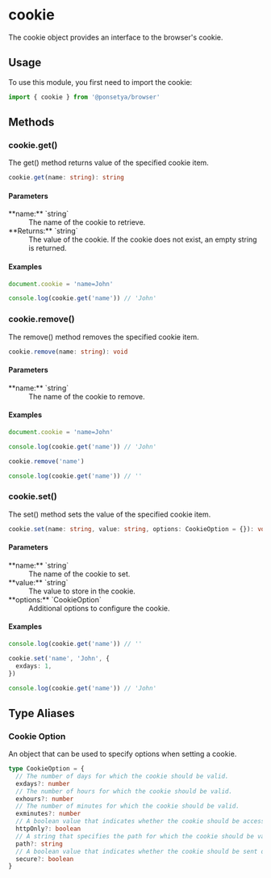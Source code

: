 # cookie

The cookie object provides an interface to the browser's cookie.

## Usage

To use this module, you first need to import the cookie:

```ts copy
import { cookie } from '@ponsetya/browser'
```

## Methods

### cookie.get()

The get() method returns value of the specified cookie item.

```ts
cookie.get(name: string): string
```

#### Parameters

<dl>
  <dt>**name:** `string`</dt>
  <dd>The name of the cookie to retrieve.</dd>
  <dt>**Returns:** `string`</dt>
  <dd>
    The value of the cookie. If the cookie does not exist, an empty string is
    returned.
  </dd>
</dl>

#### Examples

```ts copy
document.cookie = 'name=John'

console.log(cookie.get('name')) // 'John'
```

### cookie.remove()

The remove() method removes the specified cookie item.

```ts
cookie.remove(name: string): void
```

#### Parameters

<dl>
  <dt>**name:** `string`</dt>
  <dd>The name of the cookie to remove.</dd>
</dl>

#### Examples

```ts copy
document.cookie = 'name=John'

console.log(cookie.get('name')) // 'John'

cookie.remove('name')

console.log(cookie.get('name')) // ''
```

### cookie.set()

The set() method sets the value of the specified cookie item.

```ts
cookie.set(name: string, value: string, options: CookieOption = {}): void
```

#### Parameters

<dl>
  <dt>**name:** `string`</dt>
  <dd>The name of the cookie to set.</dd>
  <dt>**value:** `string`</dt>
  <dd>The value to store in the cookie.</dd>
  <dt>**options:** `CookieOption`</dt>
  <dd>Additional options to configure the cookie.</dd>
</dl>

#### Examples

```ts copy
console.log(cookie.get('name')) // ''

cookie.set('name', 'John', {
  exdays: 1,
})

console.log(cookie.get('name')) // 'John'
```

## Type Aliases

### Cookie Option

An object that can be used to specify options when setting a cookie.

```ts
type CookieOption = {
  // The number of days for which the cookie should be valid.
  exdays?: number
  // The number of hours for which the cookie should be valid.
  exhours?: number
  // The number of minutes for which the cookie should be valid.
  exminutes?: number
  // A boolean value that indicates whether the cookie should be accessible only over HTTP.
  httpOnly?: boolean
  // A string that specifies the path for which the cookie should be valid.
  path?: string
  // A boolean value that indicates whether the cookie should be sent over a secure (HTTPS) connection.
  secure?: boolean
}
```
